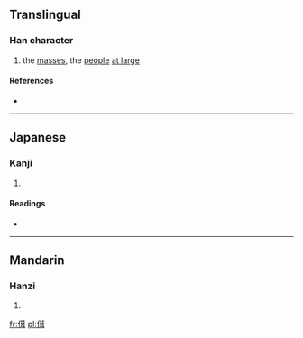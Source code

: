 ==Translingual==

===Han character===
{{Han char|rn=9|rad=人|as=10|sn=12|four=2424<sub>1</sub>|canj=人廿尸十 (OTSJ)}}
#the [[masses]], the [[people]] [[at large]]

====References====
* {{Han ref|kx=0112.210|dkj=00941|dj=0240.070|hdz=10200.070|uh=5087|ud=20615|bh=D85F|bd=55391}}

----

==Japanese==

===Kanji===
{{ja-kanji|grade=|rs=人10}}

# {{defn|Japanese|sort=人10}}

====Readings====
* {{ja-readings|on=[[じょう]] (jō), [[にゅ]] (nyu)|kun=[[おおい]] (ooi)}}

----

==Mandarin==

===Hanzi===
{{cmn-hanzi|pin=[[rǒng]] ([[rong3]])|wg=jung<sup>3</sup>}}

# {{defn|Mandarin|sort=人10}}

[[fr:傇]]
[[pl:傇]]